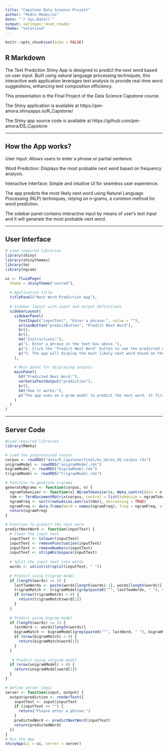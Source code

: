 ---
title: "Capstone Data Science Project"
author: "Pedro Medeiros"
date: "`r Sys.Date()`"
output: xaringan::moon_reader
theme: "solarized"
---

```{r setup, include=FALSE}
knitr::opts_chunk$set(echo = FALSE)
```

## R Markdown

The Text Prediction Shiny App is designed to predict the next word based on user input. Built using natural language processing techniques, this interactive web application leverages text analysis to provide real-time word suggestions, enhancing text composition efficiency.

This presentation is the Final Project of the Data Science Capstone course.

The Shiny application is available at https://pm-amora.shinyapps.io/R_Capstone/

The Shiny app source code is available at https://github.com/pm-amora/DS_Capstone

---

## How the App works?

User Input: Allows users to enter a phrase or partial sentence.

Word Prediction: Displays the most probable next word based on frequency analysis.

Interactive Interface: Simple and intuitive UI for seamless user experience.

The app predicts the most likely next word using Natural Language Processing (NLP) techniques, relying on n-grams, a common method for word prediction. 

The sidebar panel contains interactive input by means of user's text input and it will generate the most probable next word.

---

## User Interface

```{r, echo = TRUE, warning = FALSE, message=FALSE}
# Load required libraries
library(shiny)
library(shinythemes)
library(tm)
library(ngram)

ui <- fluidPage(
  theme = shinytheme("united"),
  
  # Application title
  titlePanel("Next Word Prediction App"),
  
  # Sidebar layout with input and output definitions
  sidebarLayout(
    sidebarPanel(
      textInput("inputText", "Enter a phrase:", value = ""),
      actionButton("predictButton", "Predict Next Word"),
      br(),
      br(),
      h4("Instructions:"),
      p("1. Enter a phrase in the text box above."),
      p("2. Click the 'Predict Next Word' button to see the predicted next word."),
      p("3. The app will display the most likely next word based on the n-gram model.")
    ),
    
    # Main panel for displaying outputs
    mainPanel(
      h3("Predicted Next Word:"),
      verbatimTextOutput("prediction"),
      br(),
      h4("How it works:"),
      p("The app uses an n-gram model to predict the next word. It first looks for the most common trigram that matches the input phrase. If no trigram is found, it falls back to bigrams and then unigrams.")
    )
  )
)
```

---

## Server Code

```{r, echo = TRUE, warning = FALSE, message=FALSE}
#Load required libraries
library(RWeka)

# Load the preprocessed corpus
corpus <- readRDS("data/R_Capstone/final/en_US/en_US.corpus.rds")
unigramModel <- readRDS("unigramModel.rds")
bigramModel <- readRDS("bigramModel.rds")
trigramModel <- readRDS("trigramModel.rds")

# Function to generate n-grams
generateNgrams <- function(corpus, n) {
  ngramTokenizer <- function(x) NGramTokenizer(x, Weka_control(min = n, max = n))
  tdm <- TermDocumentMatrix(corpus, control = list(tokenize = ngramTokenizer))
  ngramFreq <- sort(rowSums(as.matrix(tdm)), decreasing = TRUE)
  ngramFreq <- data.frame(word = names(ngramFreq), freq = ngramFreq, stringsAsFactors = FALSE)
  return(ngramFreq)
}

# Function to predict the next word
predictNextWord <- function(inputText) {
  # Clean the input text
  inputText <- tolower(inputText)
  inputText <- removePunctuation(inputText)
  inputText <- removeNumbers(inputText)
  inputText <- stripWhitespace(inputText)
  
  # Split the input text into words
  words <- unlist(strsplit(inputText, " "))
  
  # Predict using trigram model
  if (length(words) >= 2) {
    lastTwoWords <- paste(words[length(words)-1], words[length(words)], sep = " ")
    trigramMatch <- trigramModel[grep(paste0("^", lastTwoWords, " "), trigramModel$word), ]
    if (nrow(trigramMatch) > 0) {
      return(trigramMatch$word[1])
    }
  }
  
  # Predict using bigram model
  if (length(words) >= 1) {
    lastWord <- words[length(words)]
    bigramMatch <- bigramModel[grep(paste0("^", lastWord, " "), bigramModel$word), ]
    if (nrow(bigramMatch) > 0) {
      return(bigramMatch$word[1])
    }
  }
  
   # Predict using unigram model
  if (nrow(unigramModel) > 0) {
    return(unigramModel$word[1])
  }
}

# Define server logic
server <- function(input, output) {
  output$prediction <- renderText({
    inputText <- input$inputText
    if (inputText == "") {
      return("Please enter a phrase.")
    }
    predictedWord <- predictNextWord(inputText)
    return(predictedWord)
  })
}
# Run the App
shinyApp(ui = ui, server = server)
```
